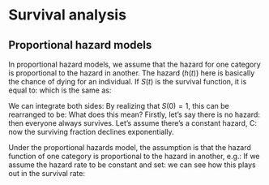 # Survival analysis

## Proportional hazard models

In proportional hazard models, we assume that the hazard for one category is proportional to the hazard in another. The hazard ($h(t)$) here is basically the chance of dying for an individual. If $S(t)$ is the survival function, it is equal to:
\begin{equation}
h(t) = -\frac{S'(t)}{S(t)}
\end{equation}
which is the same as:

\begin{equation}
h(t) = -\frac{\text{d}\text{log}(S(t)}{\text{d}t}
\end{equation}
We can integrate both sides:
\begin{equation}
\int_0^T h(t)\text{d}t = -\int_0^T \frac{\text{d}\text{log}(S(t)}{\text{d}t}\text{d}t
\end{equation}
By realizing that $S(0)=1$, this can be rearranged to be:
\begin{equation}
S(T) = e^{-\int_0^T h(t)dt}
\end{equation}
What does this mean? Firstly, let's say there is no hazard:
\begin{equation}
S(T) = e^{-\int_0^T 0 dt} = 1,
\end{equation}
then everyone always survives. Let's assume there's a constant hazard, C: 
\begin{equation}
S(T) = e^{-\int_0^T C dt} = e^{-C\cdot T},
\end{equation}
now the surviving fraction declines exponentially.

Under the proportional hazards model, the assumption is that the hazard function of one category is proportional to the hazard in another, e.g.:
\begin{equation}
h_2(t) = b\cdot h_1(t).
\end{equation}
If we assume the hazard rate to be constant and set:
\begin{equation}
h_1(t) = C,
\end{equation}
we can see how this plays out in the survival rate:
\begin{align}
S_1(t) &= e^{-C\cdot t}\\
S_2(t) &= e^{-b\cdot C \cdot t} = \left(e^{-C \cdot t}\right)^b 
\end{align}
